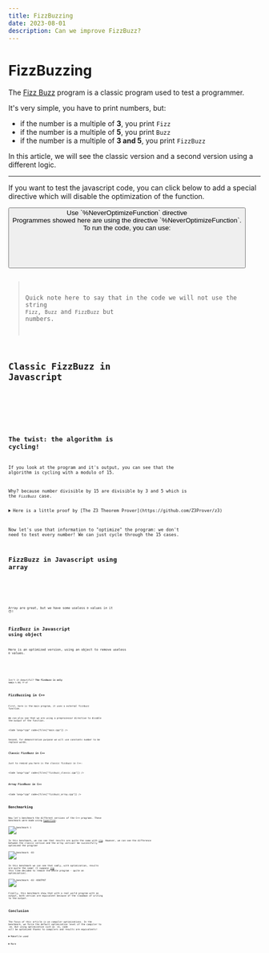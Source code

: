 ```yaml
---
title: FizzBuzzing
date: 2023-08-01
description: Can we improve FizzBuzz?
---
```



# FizzBuzzing

The [Fizz Buzz](https://en.wikipedia.org/wiki/Fizz_buzz) program is a classic program used to test a programmer.

It's very simple, you have to print numbers, but:

-   if the number is a multiple of **3**, you print `Fizz`
-   if the number is a multiple of **5**, you print `Buzz`
-   if the number is a multiple of **3 and 5**, you print `FizzBuzz`

In this article, we will see the classic version and a second version using a different logic.

---

If you want to test the javascript code, you can click below to add a special directive which will disable the optimization of the function.

<Button client:load>
    <span slot="button">Use `%NeverOptimizeFunction` directive</span>
    <div slot="on">
        <span>Programmes showed here are using the directive `%NeverOptimizeFunction`.</span>
        <div>To run the code, you can use:</div>
        <Code lang="sh" code={"node --allow-natives-syntax index.js"} />
    </div>
    <div slot="off"></div>
</Button>

> Quick note here to say that in the code we will not use the string `Fizz`, `Buzz` and `FizzBuzz` but numbers.

## Classic FizzBuzz in Javascript

<SpecialCode client:load>
    <Code lang="js" code={useDirective(files["fizzbuzz_0.js"], true)} slot="on" />
    <Code lang="js" code={useDirective(files["fizzbuzz_0.js"], false)} slot="off" />
</SpecialCode>

## The twist: the algorithm is cycling!

If you look at the program and it's output, you can see that the algorithm is cycling with a modulo of 15.

Why? because number divisible by 15 are divisible by 3 and 5 which is the `FizzBuzz` case.

<details>

<summary>Here is a little proof by [The Z3 Theorem Prover](https://github.com/Z3Prover/z3)</summary>

<Code lang="python" code={files["z3_proof.py"]} />

</details>

Now let's use that information to "optimize" the program: we don't need to test every number! We can just cycle through the 15 cases.

## FizzBuzz in Javascript using array

<SpecialCode client:load>
    <Code lang="js" code={useDirective(files["fizzbuzz_1.js"], true)} slot="on" />
    <Code lang="js" code={useDirective(files["fizzbuzz_1.js"], false)} slot="off" />
</SpecialCode>

Array are great, but we have some useless `0` values in it 😯!

## FizzBuzz in Javascript using object

Here is an optimized version, using an object to remove useless `0` values.

<SpecialCode client:load>
    <Code lang="js" code={useDirective(files["fizzbuzz_2.js"], true)} slot="on" />
    <Code lang="js" code={useDirective(files["fizzbuzz_2.js"], false)} slot="off" />
</SpecialCode>

Isn't it _beautiful_? **The fizzbuzz is only `tab[n % 15] ?? n`!**

## FizzBuzzing in C++

First, here is the main program, it uses a external fizzbuzz function.

We can also see that we are using a preprocessor directive to disable the output of the function.

<Code lang="cpp" code={files["main.cpp"]} />

Second, for demonstration purpose we will use constants number to be replace words.

### Classic FizzBuzz in C++

Just to remind you here is the classic fizzbuzz in C++:

<Code lang="cpp" code={files["fizzbuzz_classic.cpp"]} />

### Array FizzBuzz in C++

<Code lang="cpp" code={files["fizzbuzz_array.cpp"]} />

## Benchmarking

Now let's benchmark the different versions of the C++ programs. These benchmark were made using [hyperfine](https://github.com/sharkdp/hyperfine).


<img alt="benchmark 1" src={benchmark1.src} />

In this benchmark, we can see that results are quite the same with [zig](https://ziglang.org/). However, we can see the difference between the classic version and the array version! We successfully optimized the program!


<img alt="benchmark -O3" src={benchmark_03.src} />

In this benchmark we can see that sadly, with optimization, results are quite the same! (I suppose [zig](https://ziglang.org/) this time decided to remove the whole program - quite an optimization).


<img alt="benchmark -O3 -DOUTPUT" src={benchmark_03_Ouput.src} />

Finally, this benchmark show that with a real world program with an output, both version are equivalent because of the slowdown of writing to the output.

## Conclusion

The focus of this article is on compiler optimizations. In the benchmark, we force the default optimization level of the compiler to `-O0`.
But using optimization such as `-O3`, code will be optimized thanks to compilers and results are equivalents!

<details>

<summary>Makefile used</summary>

<Code lang="makefile" code={files["Makefile"]} />

</details>

<details>

<summary>More</summary>

In our case, in a classic complete fizzbuzz function, we will do

```cpp
void fizzbuzz_full(int num_limit){
    for(int i = 0; i < num_limit;i++){
        fizzbuzz(i);
    }
}
```

But technically, to go even faster, we could (with our logic) simply iterate through our array without bothering with the modulo check!

</details>

